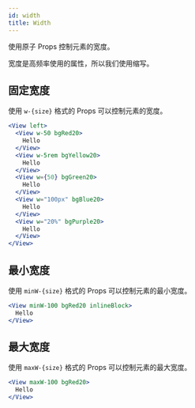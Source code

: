 ```yaml
---
id: width
title: Width
---
```


使用原子 Props 控制元素的宽度。

宽度是高频率使用的属性，所以我们使用缩写。

## 固定宽度

使用 `w-{size}` 格式的 Props 可以控制元素的宽度。

```jsx live
<View left>
  <View w-50 bgRed20>
    Hello
  </View>
  <View w-5rem bgYellow20>
    Hello
  </View>
  <View w={50} bgGreen20>
    Hello
  </View>
  <View w="100px" bgBlue20>
    Hello
  </View>
  <View w="20%" bgPurple20>
    Hello
  </View>
</View>
```

## 最小宽度

使用 `minW-{size}` 格式的 Props 可以控制元素的最小宽度。

```jsx live
<View minW-100 bgRed20 inlineBlock>
  Hello
</View>
```

## 最大宽度

使用 `maxW-{size}` 格式的 Props 可以控制元素的最大宽度。

```jsx live
<View maxW-100 bgRed20>
  Hello
</View>
```
